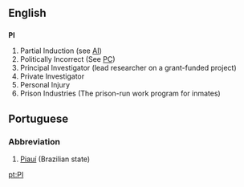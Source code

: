 ==English==
==={{initialism}}===
'''PI'''

#Partial Induction (see [[AI]])
#Politically Incorrect (See [[PC]])
#Principal Investigator (lead researcher on a grant-funded project)
#Private Investigator
#Personal Injury
#Prison Industries (The prison-run work program for inmates)

==Portuguese==
===Abbreviation===
#[[Piauí]] (Brazilian state)

[[pt:PI]]